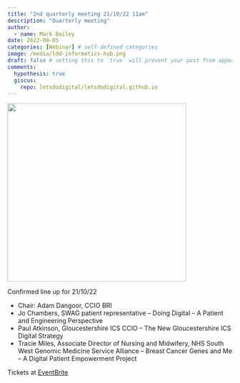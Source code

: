 ```yaml
---
title: "2nd quarterly meeting 21/10/22 11am"
description: "Quarterly meeting"
author:
  - name: Mark Bailey
date: 2022-09-05
categories: [Webinar] # self-defined categories
image: /media/ldd-informatics-hub.png
draft: false # setting this to `true` will prevent your post from appearing on your listing page until you're ready!
comments:
  hypothesis: true
  giscus: 
    repo: letsdodigital/letsdodigital.github.io
---
```


![](/media/ldd-informatics-hub.png){height=400px fig-align="center" fig-alt="Let's Do Digital Clinical informatics hub logo"}

Confirmed line up for 21/10/22

* Chair: Adam Dangoor, CCIO BRI
* Jo Chambers, SWAG patient representative – Doing Digital – A Patient and Engineering Perspective
* Paul Atkinson, Gloucestershire ICS CCIO – The New Gloucestershire ICS Digital Strategy
* Tracie Miles, Associate Director of Nursing and Midwifery, NHS South West Genomic Medicine Service Alliance – Breast Cancer Genes and Me – A Digital Patient Empowerment Project

Tickets at [EventBrite](https://www.eventbrite.co.uk/e/lets-do-digital-quarterly-event-october-2022-tickets-407605859097)
